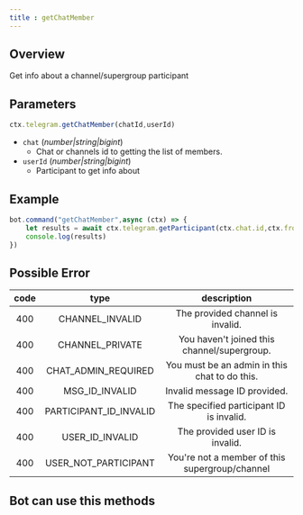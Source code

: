 ```yaml
--- 
title : getChatMember 
--- 
```

## Overview 
Get info about a channel/supergroup participant

## Parameters
```ts 
ctx.telegram.getChatMember(chatId,userId)
```

- `chat` (_number|string|bigint_) 
    - Chat or channels id to getting the list of members. 
- `userId` (_number|string|bigint_) 
    - Participant to get info about

## Example 
```ts headlight=2
bot.command("getChatMember",async (ctx) => {
    let results = await ctx.telegram.getParticipant(ctx.chat.id,ctx.from.id) // getChatMember and getParticipant.is same methods.
    console.log(results)
})
```
## Possible Error 
| code | type | description | 
| :---: | :---: | :------:| 
| 400 | CHANNEL_INVALID | The provided channel is invalid. | 
| 400 | CHANNEL_PRIVATE | You haven't joined this channel/supergroup. | 
| 400 | CHAT_ADMIN_REQUIRED | You must be an admin in this chat to do this. | 
| 400 | MSG_ID_INVALID | Invalid message ID provided. | 
| 400 | PARTICIPANT_ID_INVALID | The specified participant ID is invalid. | 
| 400 | USER_ID_INVALID | The provided user ID is invalid. | 
| 400 | USER_NOT_PARTICIPANT | You're not a member of this supergroup/channel |   

## Bot can use this methods